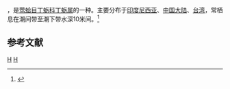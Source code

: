 {{noteTA
|T=zh-cn:黑丁蛎; zh-tw:黑丁蠣;
|1=zh-cn:黑丁蛎; zh-tw:黑丁蠣;
}}
{{Speciesbox
| taxon = Malleus malleus 
| image = Naturalis Biodiversity Center - RMNH.MOL.318521 - Malleus malleus (Linnaeus, 1758).png
| binomial_authority = (Linnaeus, 1758)
}}
{{地区用词4|start=学名：''{{lang|la|Malleus malleus}}''|cn=黑丁蛎|tw=黑丁蠣|as=称}}，是[[莺蛤目|莺蛤目]][[丁蛎科|丁蛎科]][[丁蛎属|丁蛎属]]的一种。主要分布于[[印度尼西亚|印度尼西亚]]、[[中国大陆|中国大陆]]、[[台湾|台湾]]，常栖息在潮间带至潮下带水深10米间。<ref>{{cite web|url=http://shell.sinica.edu.tw/chinese/shellbase_detail.php?science_no=2279|title=国际贝库：黑丁蛎|publisher=台湾贝类资料库|accessdate=2009-08-11|archive-date=2016-03-04|archive-url=https://web.archive.org/web/20160304130933/http://shell.sinica.edu.tw/chinese/shellbase_detail.php?science_no=2279|dead-url=no}}</ref>

== 参考文献 ==
{{reflist}}
{{taxonbar}}
[[Category:_1758年描述的动物|H]]
[[Category:丁蛎属|H]]
